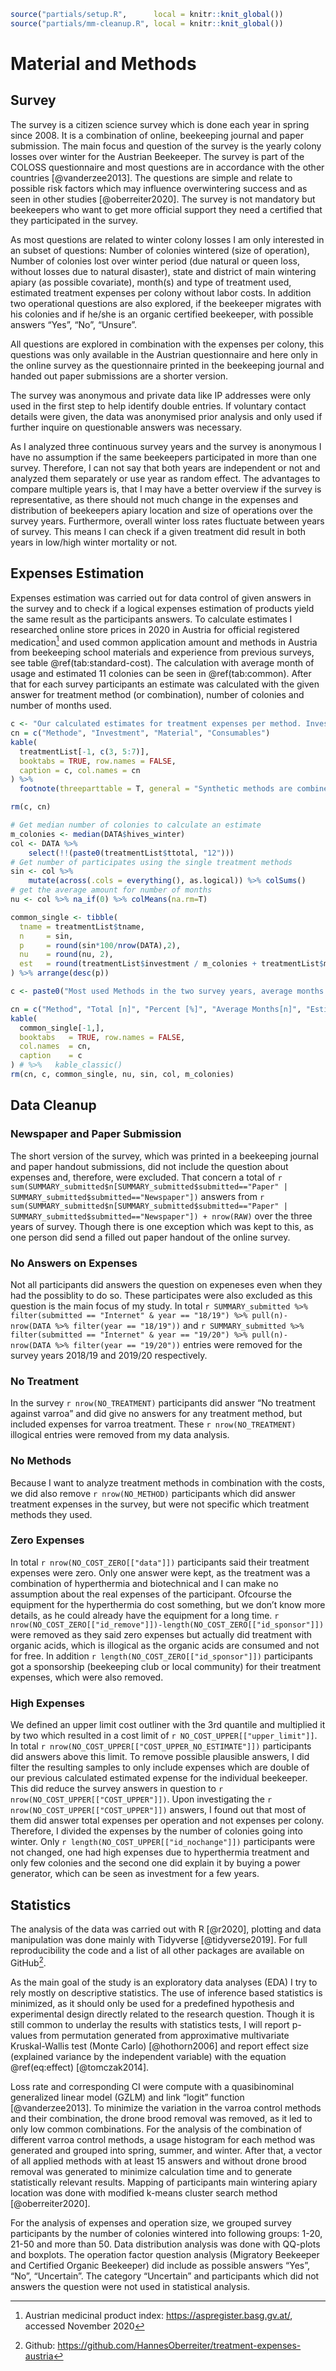 ```r
source("partials/setup.R",      local = knitr::knit_global())
source("partials/mm-cleanup.R", local = knitr::knit_global())
```

# Material and Methods
## Survey

The survey is a citizen science survey which is done each year in spring since 2008. It is a combination of online, beekeeping journal and paper submission. The main focus and question of the survey is the yearly colony losses over winter for the Austrian Beekeeper. The survey is part of the COLOSS questionnaire and most questions are in accordance with the other countries [@vanderzee2013]. The questions are simple and relate to possible risk factors which may influence overwintering success and as seen in other studies [@oberreiter2020]. The survey is not mandatory but beekeepers who want to get more official support they need a certified that they participated in the survey.

As most questions are related to winter colony losses I am only interested in an subset of questions: Number of colonies wintered (size of operation), Number of colonies lost over winter period (due natural or queen loss, without losses due to natural disaster), state and district of main wintering apiary (as possible covariate), month(s) and type of treatment used, estimated treatment expenses per colony without labor costs. In addition two operational questions are also explored, if the beekeeper migrates with his colonies and if he/she is an organic certified beekeeper, with possible answers "Yes", "No", "Unsure".

All questions are explored in combination with the expenses per colony, this questions was only available in the Austrian questionnaire and here only in the online survey as the questionnaire printed in the beekeeping journal and handed out paper submissions are a shorter version.

The survey was anonymous and private data like IP addresses were only used in the first step to help identify double entries. If voluntary contact details were given, the data was anonymised prior analysis and only used if further inquire on questionable answers was necessary.

As I analyzed three continuous survey years and the survey is anonymous I have no assumption if the same beekeepers participated in more than one survey. Therefore, I can not say that both years are independent or not and analyzed them separately or use year as random effect. The advantages to compare multiple years is, that I may have a better overview if the survey is representative, as there should not much change in the expenses and distribution of beekeepers apiary location and size of operations over the survey years. Furthermore, overall winter loss rates fluctuate between years of survey. This means I can check if a given treatment did result in both years in low/high winter mortality or not.

## Expenses Estimation

Expenses estimation was carried out for data control of given answers in the survey and to check if a logical expenses estimation of products yield the same result as the participants answers. To calculate estimates I researched online store prices in 2020 in Austria for official registered medication[^mm-1] and used common application amount and methods in Austria from beekeeping school materials and experience from previous surveys, see table \@ref(tab:standard-cost). The calculation with average month of usage and estimated 11 colonies can be seen in \@ref(tab:common). After that for each survey participants an estimate was calculated with the given answer for treatment method (or combination), number of colonies and number of months used.

[^mm-1]: Austrian medicinal product index: <https://aspregister.basg.gv.at/>, accessed November 2020

```r
c <- "Our calculated estimates for treatment expenses per method. Investments can be used long term (we calculate 10 years, eg. Hyperthermia) and are divided by the number of colonies. Material can also be used long term (7 years, eg. Queen Cages) but needs to be bought for each colony. Consumables are used for each colony (eg. Formic Acid Long Term, 200ml)."
cn = c("Methode", "Investment", "Material", "Consumables")
kable(
  treatmentList[-1, c(3, 5:7)],
  booktabs = TRUE, row.names = FALSE,
  caption = c, col.names = cn
) %>%
  footnote(threeparttable = T, general = "Synthetic methods are combined and include Amitraz, Coumaphos, and other synthetic methods; Other biotechnical methods do not include drone brood removal or hypothermia and Another method excludes synthetic methods.")

rm(c, cn)
```

```r
# Get median number of colonies to calculate an estimate
m_colonies <- median(DATA$hives_winter)
col <- DATA %>% 
    select(!!(paste0(treatmentList$ttotal, "12")))
# Get number of participates using the single treatment methods
sin <- col %>% 
    mutate(across(.cols = everything(), as.logical)) %>% colSums()
# get the average amount for number of months
nu <- col %>% na_if(0) %>% colMeans(na.rm=T)

common_single <- tibble(
  tname = treatmentList$tname,
  n     = sin,
  p     = round(sin*100/nrow(DATA),2),
  nu    = round(nu, 2),
  est   = round(treatmentList$investment / m_colonies + treatmentList$material + treatmentList$consumables*nu, 2)
) %>% arrange(desc(p))

c <- paste0("Most used Methods in the two survey years, average months indicating the average of months this methods was used. Estimated costs are calculated with ", m_colonies, " colonies, which represents the median number of colonies in our survey, and the average months of usage.")

cn = c("Method", "Total [n]", "Percent [%]", "Average Months[n]", "Estimated Costs")
kable(
  common_single[-1,],
  booktabs   = TRUE, row.names = FALSE,
  col.names  = cn,
  caption    = c
) # %>%   kable_classic()
rm(cn, c, common_single, nu, sin, col, m_colonies)
```

## Data Cleanup

### Newspaper and Paper Submission

The short version of the survey, which was printed in a beekeeping journal and paper handout submissions, did not include the question about expenses and, therefore, were excluded. That concern a total of `r sum(SUMMARY_submitted$n[SUMMARY_submitted$submitted=="Paper" | SUMMARY_submitted$submitted=="Newspaper"])` answers from `r sum(SUMMARY_submitted$n[SUMMARY_submitted$submitted=="Paper" | SUMMARY_submitted$submitted=="Newspaper"]) + nrow(RAW)` over the three years of survey. Though there is one exception which was kept to this, as one person did send a filled out paper handout of the online survey.

### No Answers on Expenses

Not all participants did answers the question on expeneses even when they had the possiblity to do so. These participates were also excluded as this question is the main focus of my study. In total `r SUMMARY_submitted %>% filter(submitted == "Internet" & year == "18/19") %>% pull(n)-nrow(DATA %>% filter(year == "18/19"))` and `r SUMMARY_submitted %>% filter(submitted == "Internet" & year == "19/20") %>% pull(n)-nrow(DATA %>% filter(year == "19/20"))` entries were removed for the survey years 2018/19 and 2019/20 respectively.

### No Treatment

In the survey `r nrow(NO_TREATMENT)` participants did answer "No treatment against varroa" and did give no answers for any treatment method, but included expenses for varroa treatment. These `r nrow(NO_TREATMENT)` illogical entries were removed from my data analysis.

### No Methods

Because I want to analyze treatment methods in combination with the costs, we did also remove `r nrow(NO_METHOD)` participants which did answer treatment expenses in the survey, but were not specific which treatment methods they used.

### Zero Expenses

In total `r nrow(NO_COST_ZERO[["data"]])` participants said their treatment expenses were zero. Only one answer were kept, as the treatment was a combination of hyperthermia and biotechnical and I can make no assumption about the real expenses of the participant. Ofcourse the equipment for the hyperthermia do cost something, but we don't know more details, as he could already have the equipment for a long time. `r nrow(NO_COST_ZERO[["id_remove"]])-length(NO_COST_ZERO[["id_sponsor"]])` were removed as they said zero expenses but actually did treatment with organic acids, which is illogical as the organic acids are consumed and not for free. In addition `r length(NO_COST_ZERO[["id_sponsor"]])` participants got a sponsorship (beekeeping club or local community) for their treatment expenses, which were also removed.

### High Expenses

We defined an upper limit cost outliner with the 3rd quantile and multiplied it by two which resulted in a cost limit of `r NO_COST_UPPER[["upper_limit"]]`. In total `r nrow(NO_COST_UPPER[["COST_UPPER_NO_ESTIMATE"]])` participants did answers above this limit. To remove possible plausible answers, I did filter the resulting samples to only include expenses which are double of our previous calculated estimated expense for the individual beekeeper. This did reduce the survey answers in question to `r nrow(NO_COST_UPPER[["COST_UPPER"]])`. Upon investigating the `r nrow(NO_COST_UPPER[["COST_UPPER"]])` answers, I found out that most of them did answer total expenses per operation and not expenses per colony. Therefore, I divided the expenses by the number of colonies going into winter. Only `r length(NO_COST_UPPER[["id_nochange"]])` participants were not changed, one had high expenses due to hyperthermia treatment and only few colonies and the second one did explain it by buying a power generator, which can be seen as investment for a few years.

## Statistics

The analysis of the data was carried out with R [@r2020], plotting and data manipulation was done mainly with Tidyverse [@tidyverse2019]. For full reproducibility the code and a list of all other packages are available on GitHub[^mm-2].

[^mm-2]: Github: <https://github.com/HannesOberreiter/treatment-expenses-austria>

As the main goal of the study is an exploratory data analyses (EDA) I try to rely mostly on descriptive statistics. The use of inference based statistics is minimized, as it should only be used for a predefined hypothesis and experimental design directly related to the research question. Though it is still common to underlay the results with statistics tests, I will report p-values from permutation generated from approximative multivariate Kruskal-Wallis test (Monte Carlo) [@hothorn2006] and report effect size (explained variance by the independent variable) with the equation \@ref(eq:effect) [@tomczak2014].

```{=tex}
\begin{equation}
\begin{aligned}
  \eta^2_H = \frac{H-k+1}{n-k}
\end{aligned}
(\#eq:effect)
\end{equation}
```

Loss rate and corresponding CI were compute with a quasibinominal generalized linear model (GZLM) and link "logit" function [@vanderzee2013]. To minimize the variation in the varroa control methods and their combination, the drone brood removal was removed, as it led to only low common combinations. For the analysis of the combination of different varroa control methods, a usage histogram for each method was generated and grouped into spring, summer, and winter. After that, a vector of all applied methods with at least 15 answers and without drone brood removal was generated to minimize calculation time and to generate statistically relevant results. Mapping of participants main wintering apiary location was done with modified k-means cluster search method [@oberreiter2020].

For the analysis of expenses and operation size, we grouped survey participants by the number of colonies wintered into following groups: 1-20, 21-50 and more than 50. Data distribution analysis was done with QQ-plots and boxplots. The operation factor question analysis (Migratory Beekeeper and Certified Organic Beekeeper) did include as possible answers "Yes", "No", "Uncertain". The category "Uncertain" and participants which did not answers the question were not used in statistical analysis.